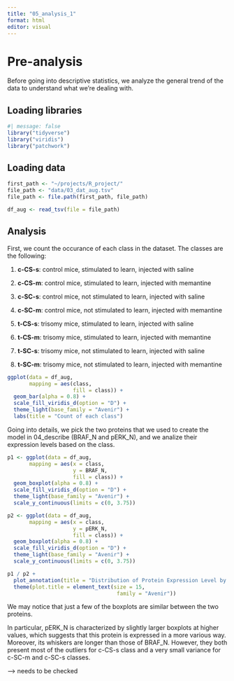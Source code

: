 ```yaml
---
title: "05_analysis_1"
format: html
editor: visual
---
```


# Pre-analysis

Before going into descriptive statistics, we analyze the general trend of the data to understand what we're dealing with.

## Loading libraries

```r
#| message: false
library("tidyverse")
library("viridis")
library("patchwork")
```

## Loading data

```r
first_path <- "~/projects/R_project/"
file_path <- "data/03_dat_aug.tsv" 
file_path <- file.path(first_path, file_path)

df_aug <- read_tsv(file = file_path)
```

## Analysis

First, we count the occurance of each class in the dataset. The classes are the following:

1.  **c-CS-s**: control mice, stimulated to learn, injected with saline

2.  **c-CS-m**: control mice, stimulated to learn, injected with memantine

3.  **c-SC-s**: control mice, not stimulated to learn, injected with saline

4.  **c-SC-m**: control mice, not stimulated to learn, injected with memantine

5.  **t-CS-s**: trisomy mice, stimulated to learn, injected with saline

6.  **t-CS-m**: trisomy mice, stimulated to learn, injected with memantine

7.  **t-SC-s**: trisomy mice, not stimulated to learn, injected with saline

8.  **t-SC-m**: trisomy mice, not stimulated to learn, injected with memantine

```r
ggplot(data = df_aug,
       mapping = aes(class, 
                     fill = class)) +
  geom_bar(alpha = 0.8) +
  scale_fill_viridis_d(option = "D") +
  theme_light(base_family = "Avenir") +
  labs(title = "Count of each class")
```

Going into details, we pick the two proteins that we used to create the model in 04_describe (BRAF_N and pERK_N), and we analize their expression levels based on the class.

```r
p1 <- ggplot(data = df_aug,
       mapping = aes(x = class,
                     y = BRAF_N,
                     fill = class)) +
  geom_boxplot(alpha = 0.8) +
  scale_fill_viridis_d(option = "D") +
  theme_light(base_family = "Avenir") +
  scale_y_continuous(limits = c(0, 3.75))

p2 <- ggplot(data = df_aug,
       mapping = aes(x = class,
                     y = pERK_N,
                     fill = class)) +
  geom_boxplot(alpha = 0.8) +
  scale_fill_viridis_d(option = "D") +
  theme_light(base_family = "Avenir") +
  scale_y_continuous(limits = c(0, 3.75))

p1 / p2 +
  plot_annotation(title = "Distribution of Protein Expression Level by Class") &
  theme(plot.title = element_text(size = 15, 
                                   family = "Avenir"))
```

We may notice that just a few of the boxplots are similar between the two proteins.

In particular, pERK_N is characterized by slightly larger boxplots at higher values, which suggests that this protein is expressed in a more various way. Moreover, its whiskers are longer than those of BRAF_N. However, they both present most of the outliers for c-CS-s class and a very small variance for c-SC-m and c-SC-s classes.

--\> needs to be checked
